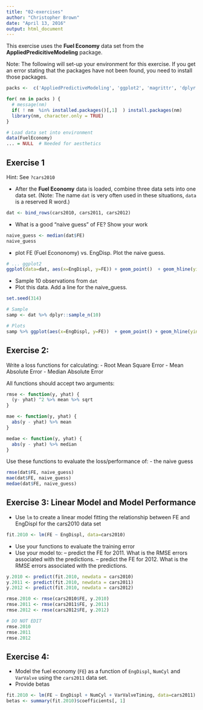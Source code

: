 ```yaml
---
title: "02-exercises"
author: "Christopher Brown"
date: "April 13, 2016"
output: html_document
---
```


This exercise uses the **Fuel Economy** data set from the **AppliedPredicitiveModeling** package.

Note: The following will set-up your environment for this exercise. If you get an error stating that the packages have not been found, you need to install those packages.


```r

packs <-  c('AppliedPredictiveModeling', 'ggplot2', 'magrittr', 'dplyr')

for( nm in packs ) { 
  # message(nm)
  if( ! nm  %in% installed.packages()[,1]  ) install.packages(nm)
  library(nm, character.only = TRUE)
}

# Load data set into environment
data(FuelEconomy)
... = NULL  # Needed for aesthetics 

```



## Exercise 1

Hint: See `?cars2010`


- After the **Fuel Economy** data is loaded, combine three data sets into one data set. (Note: The name `dat` is very often used in these situations, `data` is a reserved R word.)  

```r
dat <- bind_rows(cars2010, cars2011, cars2012)
```


- What is a good "naive guess" of FE? Show your work

```r
naive_guess <- median(dat$FE)
naive_guess
```


- plot FE (Fuel Econonomy) vs. EngDisp. Plot the naive guess.

```r
# ... ggplot2 
ggplot(data=dat, aes(x=EngDispl, y=FE)) + geom_point()  + geom_hline(yintercept = naive_guess)

```

- Sample 10 observations from `dat`
- Plot this data. Add a line for the naive_guess. 


```r
set.seed(314) 

# Sample 
samp <- dat %>% dplyr::sample_n(10)

# Plots 
samp %>% ggplot(aes(x=EngDispl, y=FE))  + geom_point() + geom_hline(yintercept = naive_guess)
```


## Exercise 2:


Write a loss functions for calculating:
- Root Mean Square Error
- Mean Absolute Error
- Median Absolute Error

All functions should accept two arguments: 


```r

rmse <- function(y, yhat) {
  (y- yhat) ^2 %>% mean %>% sqrt
}

mae <- function(y, yhat) {
  abs(y - yhat) %>% mean
}

medae <- function(y, yhat) { 
  abs(y - yhat) %>% median
}

```

Use these functions to evaluate the loss/performance of:
- the naive guess

```r
rmse(dat$FE, naive_guess)
mae(dat$FE, naive_guess)
medae(dat$FE, naive_guess)
```


## Exercise 3: Linear Model and Model Performance 

- Use `lm` to create a linear model fitting the relationship between FE and EngDispl for the cars2010 data set


```r
fit.2010 <- lm(FE ~ EngDispl, data=cars2010)
```

- Use your functions to evaluate the training error
- Use your model to:
-- predict the FE for 2011. What is the RMSE errors associated with the predictions.
-- predict the FE for 2012. What is the RMSE errors associated with the predictions.

```r

y.2010 <- predict(fit.2010, newdata = cars2010)
y.2011 <- predict(fit.2010, newdata = cars2011) 
y.2012 <- predict(fit.2010, newdata = cars2012)

rmse.2010 <- rmse(cars2010$FE, y.2010)
rmse.2011 <- rmse(cars2011$FE, y.2011)
rmse.2012 <- rmse(cars2012$FE, y.2012) 

```


```r
# DO NOT EDIT 
rmse.2010 
rmse.2011
rmse.2012
```


## Exercise 4: 

- Model the fuel economy (`FE`) as a function of `EngDispl`, `NumCyl` and `VarValve` using the `cars2011` data set.  
- Provide betas


```r
fit.2010 <- lm(FE ~ EngDispl + NumCyl + VarValveTiming, data=cars2011)
betas <- summary(fit.2010)$coefficients[, 1]
```

